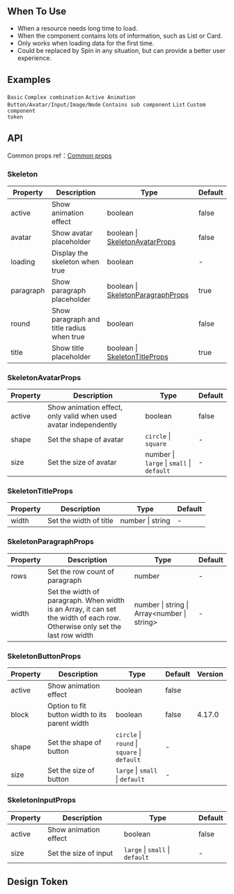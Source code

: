 

<Meta of={SkeletonStories} />

        
## When To Use

- When a resource needs long time to load.
- When the component contains lots of information, such as List or Card.
- Only works when loading data for the first time.
- Could be replaced by Spin in any situation, but can provide a better user experience.

## Examples

<code src="./demo/basic.tsx">Basic</code>
<code src="./demo/complex.tsx">Complex combination</code>
<code src="./demo/active.tsx">Active Animation</code>
<code src="./demo/element.tsx">Button/Avatar/Input/Image/Node</code>
<code src="./demo/children.tsx">Contains sub component</code>
<code src="./demo/list.tsx">List</code>
<code src="./demo/componentToken.tsx" debug>Custom component token</code>

## API

Common props ref：[Common props](/docs/react/common-props)

### Skeleton

| Property | Description | Type | Default |
| --- | --- | --- | --- |
| active | Show animation effect | boolean | false |
| avatar | Show avatar placeholder | boolean \| [SkeletonAvatarProps](#skeletonavatarprops) | false |
| loading | Display the skeleton when true | boolean | - |
| paragraph | Show paragraph placeholder | boolean \| [SkeletonParagraphProps](#skeletonparagraphprops) | true |
| round | Show paragraph and title radius when true | boolean | false |
| title | Show title placeholder | boolean \| [SkeletonTitleProps](#skeletontitleprops) | true |

### SkeletonAvatarProps

| Property | Description | Type | Default |
| --- | --- | --- | --- |
| active | Show animation effect, only valid when used avatar independently | boolean | false |
| shape | Set the shape of avatar | `circle` \| `square` | - |
| size | Set the size of avatar | number \| `large` \| `small` \| `default` | - |

### SkeletonTitleProps

| Property | Description            | Type             | Default |
| -------- | ---------------------- | ---------------- | ------- |
| width    | Set the width of title | number \| string | -       |

### SkeletonParagraphProps

| Property | Description | Type | Default |
| --- | --- | --- | --- |
| rows | Set the row count of paragraph | number | - |
| width | Set the width of paragraph. When width is an Array, it can set the width of each row. Otherwise only set the last row width | number \| string \| Array&lt;number \| string> | - |

### SkeletonButtonProps

| Property | Description | Type | Default | Version |
| --- | --- | --- | --- | --- |
| active | Show animation effect | boolean | false |  |
| block | Option to fit button width to its parent width | boolean | false | 4.17.0 |
| shape | Set the shape of button | `circle` \| `round` \| `square` \| `default` | - |  |
| size | Set the size of button | `large` \| `small` \| `default` | - |  |

### SkeletonInputProps

| Property | Description           | Type                            | Default |
| -------- | --------------------- | ------------------------------- | ------- |
| active   | Show animation effect | boolean                         | false   |
| size     | Set the size of input | `large` \| `small` \| `default` | -       |

## Design Token

<ComponentTokenTable component="Skeleton"></ComponentTokenTable>

